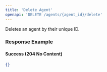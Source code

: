 ```yaml
---
title: 'Delete Agent'
openapi: 'DELETE /agents/{agent_id}/delete'
---
```


Deletes an agent by their unique ID.

### Response Example

#### Success (204 No Content)

```json
{}
